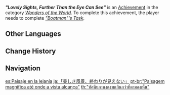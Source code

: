 {{Achievement Infobox
|id           = 81171
|order id     = 1157
|category     = Wonders of the World
|description  = Bid farewell to your boatman.
|requirements = Complete ''[["Boatman"'s Task]].''
|primogems    = 5
|tracking     = 
|hidden       = 1
|topic        = 
|type         = Exploration
}}
'''''"Lovely Sights, Further Than the Eye Can See"''''' is an [[Achievement]] in the category ''[[Wonders of the World]]''. To complete this achievement, the player needs to complete ''[["Boatman"'s Task]].''
<!--
==Trivia==

==Video Guides==
{{EVT
|video1   = 
|caption1 = 
}}
-->
==Other Languages==
{{Other Languages
|en      = "Lovely Sights, Further Than the Eye Can See"
|zhs     = 「美好的风景，望不到头」
|zhs_rm  = "Měihǎo de Fēngjǐng, Wàng Bù Dàotóu"
|zht     = 「美好的風景，望不到頭」
|zht_rm  = "Měihǎo de Fēngjǐng, Wàng Bù Dàotóu"
|zh_tl   = "Lovely Scenery, Cannot See the Beginning"
|ja      = 「美しき風景、終わりが見えない」
|ja_rm   = "Utsukushiki Fuukei, Owari ga Mienai"
|ja_tl   = "Beautiful Scenery, Cannot See the End"
|ko      = 「끝이 보이지 않는 아름다운 풍경」
|ko_rm   = "Kkeuchi Bo'iji Anneun Aruemda'un Punggyeong"
|ko_tl   = "Beautiful View with No End in Sight"
|es      = Paisaje en la lejanía
|es_tl   = Landscapes in the distance
|fr      = «&nbsp;Des paysages à perte de vue&nbsp;»
|fr_tl   = "Landscapes Further Than the Eye Can See"
|ru      = Бесконечно прекрасный вид
|ru_tl   = Endlessly Beautiful View
|th      = "ทัศนียภาพงดงามเกินกว่าที่ตามองเห็น"
|th_rm   = "Thatniyaphap Ngotngam Koen Kwa Thi Tam Ong Hen"
|th_tl   = 
|vi      = "Phong Cảnh Tươi Đẹp, Trải Dài Bất Tận"
|vi_tl   = "Beautiful Landscapes, Endless Stretching"
|de      = „Wunderschöne Landschaften, die sich weit über die Sichtweite hinaus erstrecken.“
|de_tl   = "Beautiful Landscapes, that Extend Far Beyond Sight."
|id      = "Pemandangan Indah Sejauh Mata Memandang"
|id_tl   = "Beautiful Sight As Far As the Eye Can See"
|pt      = "Paisagem magnífica até onde a vista alcança"
|pt_tl   = 
|tr      = "Gözün Görebileceğinden Çok Daha Güzel Manzaralar"
|tr_tl   = "More Enchanting Places Than Eye Can See"
|it      = Luoghi incantevoli che si estendono ben oltre la vista
|it_tl   = Enchanting Places That Extend Far Beyond the View
}}

==Change History==
{{Change History|2.2}}
<!--
==References==
{{Reflist}}
-->
==Navigation==
{{Achievement Navbox|Wonders of the World|Exploration}}

[[es:Paisaje en la lejanía]]
[[ja:「美しき風景、終わりが見えない」]]
[[pt-br:"Paisagem magnífica até onde a vista alcança"]]
[[th:"ทัศนียภาพงดงามเกินกว่าที่ตามองเห็น"]]